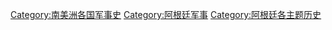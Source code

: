 [[Category:南美洲各国军事史|Category:南美洲各国军事史]]
[[Category:阿根廷军事|Category:阿根廷军事]]
[[Category:阿根廷各主题历史|Category:阿根廷各主题历史]]
